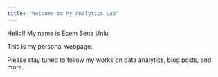 ```yaml
---
title: "Welcome to My Analytics Lab"
---
```


Hello!! My name is Ecem Sena Unlu

This is my personal webpage.

Please stay tuned to follow my works on data analytics, blog posts, and more.
